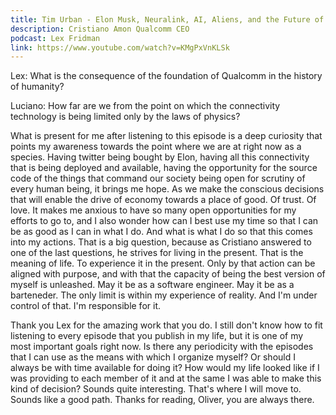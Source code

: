 ```yaml
---
title: Tim Urban - Elon Musk, Neuralink, AI, Aliens, and the Future of Humanity | Lex Fridman Podcast #280
description: Cristiano Amon Qualcomm CEO
podcast: Lex Fridman
link: https://www.youtube.com/watch?v=KMgPxVnKLSk
---
```


Lex: What is the consequence of the foundation of Qualcomm in the history of humanity?

Luciano: How far are we from the point on which the connectivity technology is being limited only by the laws of physics?

What is present for me after listening to this episode is a deep curiosity that points my awareness towards the point where we are at right now as a species. Having twitter being bought by Elon, having all this connectivity that is being deployed and available, having the opportunity for the source code of the things that command our society being open for scrutiny of every human being, it brings me hope. As we make the conscious decisions that will enable the drive of economy towards a place of good. Of trust. Of love. It makes me anxious to have so many open opportunities for my efforts to go to, and I also wonder how can I best use my time so that I can be as good as I can in what I do. And what is what I do so that this comes into my actions. That is a big question, because as Cristiano answered to one of the last questions, he strives for living in the present. That is the meaning of life. To experience it in the present. Only by that action can be aligned with purpose, and with that the capacity of being the best version of myself is unleashed. May it be as a software engineer. May it be as a barteneder. The only limit is within my experience of reality. And I'm under control of that. I'm responsible for it.

Thank you Lex for the amazing work that you do. I still don't know how to fit listening to every episode that you publish in my life, but it is one of my most important goals right now. Is there any periodicity with the episodes that I can use as the means with which I organize myself? Or should I always be with time available for doing it? How would my life looked like if I was providing to each member of it and at the same I was able to make this kind of decision? Sounds quite interesting. That's where I will move to. Sounds like a good path. Thanks for reading, Oliver, you are always there.
